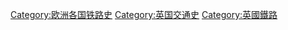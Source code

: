 [[Category:欧洲各国铁路史|Category:欧洲各国铁路史]]
[[Category:英国交通史|Category:英国交通史]]
[[Category:英國鐵路|Category:英國鐵路]]